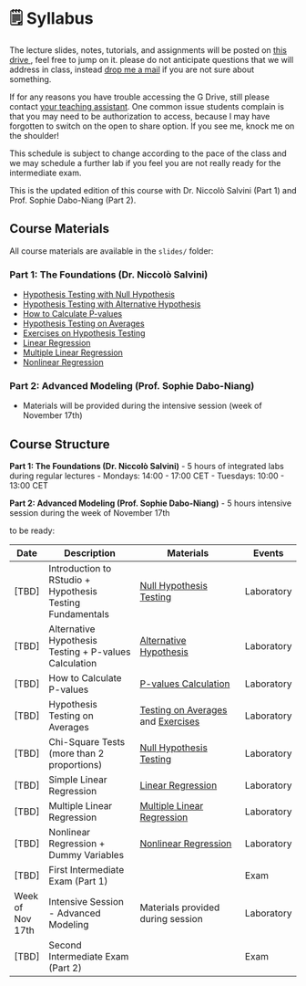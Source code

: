 # 🗒️ Syllabus

The lecture slides, notes, tutorials, and assignments will be posted on <ins> [this drive](https://drive.google.com/drive/folders/1B0uJ7dxJpP6gP1hFokGpI8PdGc6cYrM4?usp=share_link) </ins>, feel free to jump on it. please do not anticipate questions that we will address in class, instead [drop me a mail](mailto:niccolo.salvini27@gmail.com) if you are not sure about something.

If for any reasons you have trouble accessing the G Drive, still please contact [your teaching assistant](mailto:niccolo.salvini27@gmail.com). One common issue students complain is that you may need to be authorization to access, because I may have forgotten to switch on the open to share option. If you see me, knock me on the shoulder!

This schedule is subject to change according to the pace of the class and we may schedule a further lab if you feel you are not really ready for the intermediate exam.

This is the updated edition of this course with Dr. Niccolò Salvini (Part 1) and Prof. Sophie Dabo-Niang (Part 2).

## Course Materials

All course materials are available in the `slides/` folder:

### Part 1: The Foundations (Dr. Niccolò Salvini)
- [Hypothesis Testing with Null Hypothesis](slides/02_hypt_testing_null_hypo.pdf)
- [Hypothesis Testing with Alternative Hypothesis](slides/03_hypt_testing_alternative_hypo.pdf)
- [How to Calculate P-values](slides/04_how_to_calculate_pvalues.pdf)
- [Hypothesis Testing on Averages](slides/hypt_testing_on_avg.pdf)
- [Exercises on Hypothesis Testing](slides/05_hypt_testing_exeR.pdf)
- [Linear Regression](slides/linear_regression.pdf)
- [Multiple Linear Regression](slides/mlt_lin_reg.pdf)
- [Nonlinear Regression](slides/nonlinear_regression.pdf)

### Part 2: Advanced Modeling (Prof. Sophie Dabo-Niang)
- Materials will be provided during the intensive session (week of November 17th)

## Course Structure

**Part 1: The Foundations (Dr. Niccolò Salvini)**
- 5 hours of integrated labs during regular lectures
- Mondays: 14:00 - 17:00 CET
- Tuesdays: 10:00 - 13:00 CET

**Part 2: Advanced Modeling (Prof. Sophie Dabo-Niang)**
- 5 hours intensive session during the week of November 17th

to be ready: 

| Date        | Description                                                  | Materials                                                                    | Events           |
| ----------- | ------------------------------------------------------------ | ---------------------------------------------------------------------------- | ---------------- |
| [TBD] | Introduction to RStudio + Hypothesis Testing Fundamentals | [Null Hypothesis Testing](slides/02_hypt_testing_null_hypo.pdf) | Laboratory          |
| [TBD] | Alternative Hypothesis Testing + P-values Calculation | [Alternative Hypothesis](slides/03_hypt_testing_alternative_hypo.pdf) | Laboratory |
| [TBD] | How to Calculate P-values | [P-values Calculation](slides/04_how_to_calculate_pvalues.pdf) | Laboratory |
| [TBD] | Hypothesis Testing on Averages | [Testing on Averages](slides/hypt_testing_on_avg.pdf) and [Exercises](slides/05_hypt_testing_exeR.pdf) | Laboratory |
| [TBD] | Chi-Square Tests (more than 2 proportions) | [Null Hypothesis Testing](slides/hypt_testing_null_hypo.pdf) | Laboratory |
| [TBD] | Simple Linear Regression | [Linear Regression](slides/linear_regression.pdf) | Laboratory |
| [TBD] | Multiple Linear Regression | [Multiple Linear Regression](slides/mlt_lin_reg.pdf) | Laboratory |
| [TBD] | Nonlinear Regression + Dummy Variables | [Nonlinear Regression](slides/nonlinear_regression.pdf) | Laboratory |
| [TBD] | First Intermediate Exam (Part 1) | | Exam |
| Week of Nov 17th | Intensive Session - Advanced Modeling | Materials provided during session | Laboratory |
| [TBD] | Second Intermediate Exam (Part 2) | | Exam |



